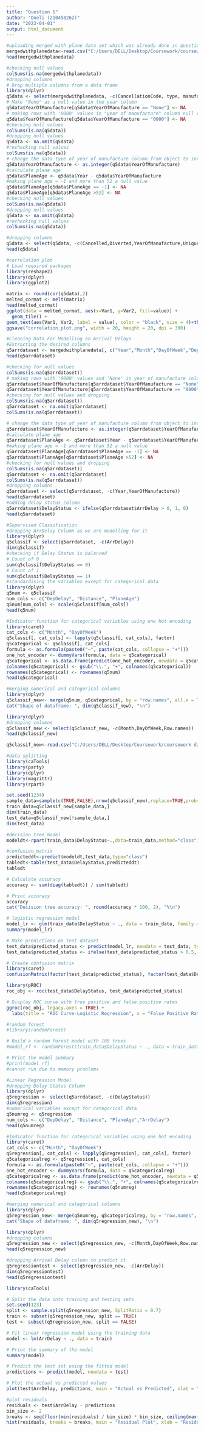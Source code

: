 ---
title: "Question 5"
author: "Oneli (210458262)"
date: "2023-04-01"
output: html_document
---
```{r}
#uploading merged with plane data set which was already done in question 2
mergedwithplanedata<-read.csv("C:/Users/DELL/Desktop/Coursework/coursework data set/mergedwithplanedatar.csv")
head(mergedwithplanedata)
```

```{r}
#checking null values
colSums(is.na(mergedwithplanedata))
#dropping columns
# Drop multiple columns from a data frame
library(dplyr)
q5data <- select(mergedwithplanedata, -c(CancellationCode, type, manufacturer, issue_date, model, status, aircraft_type, engine_type))
# Make "None" as a null value in the year column
q5data$YearOfManufacture[q5data$YearOfManufacture == "None"] <- NA
# making rows with '0000' values in "year of manufacture" column null values
q5data$YearOfManufacture[q5data$YearOfManufacture == "0000"] <- NA
#checking null values
colSums(is.na(q5data))
#dropping null values
q5data <- na.omit(q5data)
#rechecking null values
colSums(is.na(q5data))
# change the data type of year of manufacture column from object to integer
q5data$YearOfManufacture <- as.integer(q5data$YearOfManufacture)
#calculate plane age
q5data$PlaneAge <- q5data$Year - q5data$YearOfManufacture
#making plane age = -1 and more than 52 a null value
q5data$PlaneAge[q5data$PlaneAge == -1] <- NA
q5data$PlaneAge[q5data$PlaneAge >52] <- NA
#checking null values
colSums(is.na(q5data))
#dropping null values
q5data <- na.omit(q5data)
#rechecking null values
colSums(is.na(q5data))

```


```{r}
#dropping columns
q5data <- select(q5data, -c(Cancelled,Diverted,YearOfManufacture,UniqueCarrier,TailNum,Origin,Dest))
head(q5data)
```


```{r}
#correlation plot
# Load required packages
library(reshape2)
library(dplyr)
library(ggplot2)

matrix <- round(cor(q5data),2)
melted_cormat <- melt(matrix)
head(melted_cormat)
ggplot(data = melted_cormat, aes(x=Var1, y=Var2, fill=value)) + 
  geom_tile() + 
geom_text(aes(Var1, Var2, label = value), color = "black", size = 4)+theme(axis.text.x = element_text(angle = 90, hjust = 1))
ggsave("correlation_plot.png", width = 20, height = 20, dpi = 300)

```


```{r}
#Cleaning Data For Modelling on Arrival Delays
#Extracting the desired columns
q5arrdataset <- mergedwithplanedata[, c("Year","Month","DayOfWeek","DepDelay","ArrDelay","Distance","YearOfManufacture")]
head(q5arrdataset)
```

```{r}
#checking for null values
colSums(is.na(q5arrdataset))
# making rows with '0000' values and 'None' in year of manufacture column null values
q5arrdataset$YearOfManufacture[q5arrdataset$YearOfManufacture == "None"] <- NA
q5arrdataset$YearOfManufacture[q5arrdataset$YearOfManufacture == "0000"] <- NA
#checking for null values and dropping
colSums(is.na(q5arrdataset))
q5arrdataset <- na.omit(q5arrdataset)
colSums(is.na(q5arrdataset))

# change the data type of year of manufacture column from object to integer
q5arrdataset$YearOfManufacture <- as.integer(q5arrdataset$YearOfManufacture)
#calculate plane age
q5arrdataset$PlaneAge <- q5arrdataset$Year - q5arrdataset$YearOfManufacture
#making plane age = -1 and more than 52 a null value
q5arrdataset$PlaneAge[q5arrdataset$PlaneAge == -1] <- NA
q5arrdataset$PlaneAge[q5arrdataset$PlaneAge >52] <- NA
#checking for null values and dropping
colSums(is.na(q5arrdataset))
q5arrdataset <- na.omit(q5arrdataset)
colSums(is.na(q5arrdataset))
#dropping columns
q5arrdataset <- select(q5arrdataset, -c(Year,YearOfManufacture))
head(q5arrdataset)
#adding delay status column
q5arrdataset$DelayStatus <- ifelse(q5arrdataset$ArrDelay > 0, 1, 0)
head(q5arrdataset)


```


```{r}
#Supervised Classification
#dropping ArrDelay Column as we are modelling for it
library(dplyr)
q5classif <- select(q5arrdataset, -c(ArrDelay))
dim(q5classif)
#checking if Delay Status is balanced
# Count of 0
sum(q5classif$DelayStatus == 0)
# Count of 1
sum(q5classif$DelayStatus == 1)
#standardising the variables except for categorical data
library(dplyr)
q5num <- q5classif
num_cols <- c("DepDelay", "Distance", "PlaneAge")
q5num[num_cols] <- scale(q5classif[num_cols])
head(q5num)

```

```{r}
#Indicator function for categorical variables using one hot encoding
library(caret)
cat_cols <- c("Month", "DayOfWeek")
q5classif[, cat_cols] <- lapply(q5classif[, cat_cols], factor)
q5categorical <- q5classif[, cat_cols]
formula <- as.formula(paste0("~", paste(cat_cols, collapse = "+")))
one_hot_encoder <- dummyVars(formula, data = q5categorical)
q5categorical <- as.data.frame(predict(one_hot_encoder, newdata = q5categorical))
colnames(q5categorical) <- gsub("\\.", "+", colnames(q5categorical))
rownames(q5categorical) <- rownames(q5num)
head(q5categorical)

```
```{r}
#merging numerical and categorical columns
library(dplyr)
q5classif_new<- merge(q5num, q5categorical, by = "row.names", all.x = TRUE)
cat("Shape of dataframe: ", dim(q5classif_new), "\n")
```

```{r}
library(dplyr)
#dropping columns
q5classif_new <- select(q5classif_new, -c(Month,DayOfWeek,Row.names))
head(q5classif_new)
```

```{r}
q5classif_new<-read.csv("C:/Users/DELL/Desktop/Coursework/coursework data set/standadisedset.csv")
```

```{r}
#data splitting
library(caTools)
library(party)
library(dplyr)
library(magrittr)
library(rpart)

set.seed(1234)
sample_data=sample(c(TRUE,FALSE),nrow(q5classif_new),replace=TRUE,prob=c(0.7,0.3))
train_data=q5classif_new[sample_data,]
dim(train_data)
test_data=q5classif_new[!sample_data,]
dim(test_data)

```

```{r}
#decision tree model
modeldt<-rpart(train_data$DelayStatus~.,data=train_data,method="class")
```

```{r}
#confusion_matrix
predicteddt<-predict(modeldt,test_data,type="class")
tabledt<-table(test_data$DelayStatus,predicteddt)
tabledt

```
```{r}
# Calculate accuracy
accuracy <- sum(diag(tabledt)) / sum(tabledt)

# Print accuracy
accuracy
cat("Decision tree accuracy: ", round(accuracy * 100, 2), "%\n")


```


```{r}
# logistic regression model
model_lr <- glm(train_data$DelayStatus ~ ., data = train_data, family = "binomial")
summary(model_lr)
```


```{r}

# Make predictions on test dataset
test_data$predicted_status <- predict(model_lr, newdata = test_data, type = "response")
test_data$predicted_status <- ifelse(test_data$predicted_status > 0.5, 1, 0)

# Create confusion matrix
library(caret)
confusionMatrix(factor(test_data$predicted_status), factor(test_data$DelayStatus))

```
```{r}
library(pROC)
roc_obj <- roc(test_data$DelayStatus, test_data$predicted_status)

# Display ROC curve with true positive and false positive rates
ggroc(roc_obj, legacy.axes = TRUE) +
  labs(title = "ROC Curve-Logistic Regression", x = "False Positive Rate", y = "True Positive Rate")

```



```{r}
#random forest
#library(randomForest)

# Build a random forest model with 100 trees
#model_rf <- randomForest(train_data$DelayStatus ~ ., data = train_data, ntree = 100)

# Print the model summary
#print(model_rf)
#cannot run due to memory problems
```





```{r}
#Linear Regression Model
#dropping Delay Status Column 
library(dplyr)
q5regression <- select(q5arrdataset, -c(DelayStatus))
dim(q5regression)
#numerical variables except for categorical data
q5numreg <- q5regression
num_cols <- c("DepDelay", "Distance", "PlaneAge","ArrDelay")
head(q5numreg)

```

```{r}
#Indicator function for categorical variables using one hot encoding
library(caret)
cat_cols <- c("Month", "DayOfWeek")
q5regression[, cat_cols] <- lapply(q5regression[, cat_cols], factor)
q5categoricalreg <- q5regression[, cat_cols]
formula <- as.formula(paste0("~", paste(cat_cols, collapse = "+")))
one_hot_encoder <- dummyVars(formula, data = q5categoricalreg)
q5categoricalreg <- as.data.frame(predict(one_hot_encoder, newdata = q5categoricalreg))
colnames(q5categoricalreg) <- gsub("\\.", "+", colnames(q5categoricalreg))
rownames(q5categoricalreg) <- rownames(q5numreg)
head(q5categoricalreg)


```

```{r}
#merging numerical and categorical columns
library(dplyr)
q5regression_new<- merge(q5numreg, q5categoricalreg, by = "row.names", all.x = TRUE)
cat("Shape of dataframe: ", dim(q5regression_new), "\n")

```

```{r}
library(dplyr)
#dropping columns
q5regression_new <- select(q5regression_new, -c(Month,DayOfWeek,Row.names))
head(q5regression_new)
```

```{r}
#dropping Arrival Delay column to predict it
q5regressiontest <- select(q5regression_new, -c(ArrDelay))
dim(q5regressiontest)
head(q5regressiontest)
```

```{r}
library(caTools)

# Split the data into training and testing sets
set.seed(123)
split <- sample.split(q5regression_new, SplitRatio = 0.7)
train <- subset(q5regression_new, split == TRUE)
test <- subset(q5regression_new, split == FALSE)

# Fit linear regression model using the training data
model <- lm(ArrDelay ~ ., data = train)

# Print the summary of the model
summary(model)

# Predict the test set using the fitted model
predictions <- predict(model, newdata = test)

# Plot the actual vs predicted values
plot(test$ArrDelay, predictions, main = "Actual vs Predicted", xlab = "Actual", ylab = "Predicted")

```

```{r}
#plot residuals
residuals <- test$ArrDelay - predictions
bin_size <- 2
breaks <- seq(floor(min(residuals) / bin_size) * bin_size, ceiling(max(residuals) / bin_size) * bin_size, by = bin_size)
hist(residuals, breaks = breaks, main = "Residual Plot", xlab = "Residuals", xlim = c(-250, 250))

```





